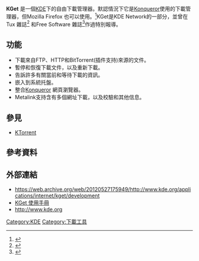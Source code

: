 {{NoteTA|G1=IT|G2=FL}}
{{Infobox Software
| name                   = KGet
| screenshot             = [[File:Kget_4.2.2_phpbb.png|180px]]
| caption                = KGet on KDE 4.2.2, showing an ongoing download
| latest release version = 2.14.0
| latest release date =    {{release date and age|2014|07|30}}
| operating system       = [[Unix-like|Unix-like]]
| genre                  = 下載管理
| license                = [[GNU通用公共许可证|GNU通用公共许可证]]第二版
| website                = http://www.kde.org/applications/internet/kget/ 
}}
'''KGet''' 是一個[[KDE|KDE]]下的自由下載管理器。默認情況下它是[[Konqueror|Konqueror]]使用的下載管理器，但Mozilla Firefox 也可以使用。<ref>{{Cite web |url=http://fosswire.com/2008/07/23/using-kget-download-manager-with-firefox/ |title=存档副本 |access-date=2009-05-06 |archive-url=https://web.archive.org/web/20090211111820/http://fosswire.com/2008/07/23/using-kget-download-manager-with-firefox/ |archive-date=2009-02-11 |dead-url=yes }}</ref>KGet是KDE Network的一部分，並曾在Tux 雜誌<ref>{{Cite web |url=http://www.tuxmagazine.com/node/1000123# |title=存档副本 |access-date=2009-05-06 |archive-url=https://web.archive.org/web/20080907175329/http://www.tuxmagazine.com/node/1000123 |archive-date=2008-09-07 |dead-url=yes }}</ref> 和Free Software 雜誌<ref>{{Cite web |url=http://www.freesoftwaremagazine.com/articles/managing_downloads_with_kget |title=存档副本 |access-date=2009-05-06 |archive-url=https://web.archive.org/web/20121112021542/http://www.freesoftwaremagazine.com/articles/managing_downloads_with_kget |archive-date=2012-11-12 |dead-url=yes }}</ref>作過特別報導。
== 功能 ==
* 下載來自FTP、HTTP和BitTorrent(插件支持)來源的文件。
* 暫停和恢復下載文件，以及重新下載。
* 告訴許多有關當前和等待下載的資訊。
* 嵌入到系統托盤。
* 整合[[Konqueror|Konqueror]] 網頁瀏覽器。
* Metalink支持含有多個網址下載，以及校驗和其他信息。

== 參見 ==

* [[KTorrent|KTorrent]]

== 參考資料 ==
{{reflist}}

== 外部連結 ==

* https://web.archive.org/web/20120527175949/http://www.kde.org/applications/internet/kget/development
* [http://docs.kde.org/stable/en/kdenetwork/kget/index.html  KGet 使用手冊] {{Wayback|url=http://docs.kde.org/stable/en/kdenetwork/kget/index.html |date=20140801204323 }}
* http://www.kde.org{{Wayback|url=http://www.kde.org/ |date=20110221093128 }}

{{Download  managers}}
{{KDE}}

[[Category:KDE|Category:KDE]]
[[Category:下載工具|Category:下載工具]]